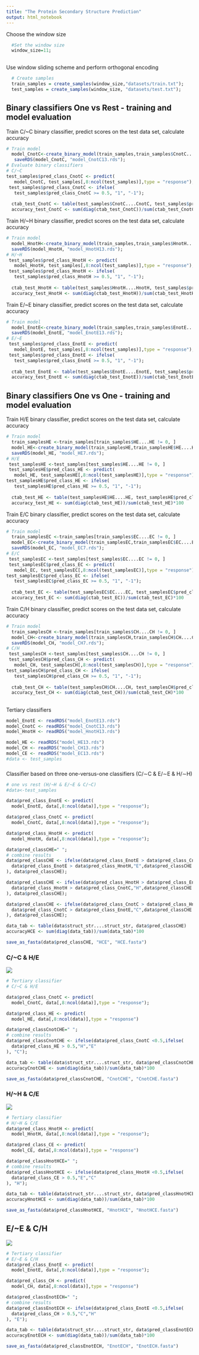 ```yaml
---
title: "The Protein Secondary Structure Prediction"
output: html_notebook
---
```


Choose the window size

```r
  #Set the window size 
  window_size=11;
  
```

Use window sliding scheme and perform orthogonal encoding

```r
  # Create samples
  train_samples = create_samples(window_size,"datasets/train.txt");
  test_samples = create_samples(window_size, "datasets/test.txt");
```

## Binary classifiers One vs Rest - training and model evaluation

Train C/\~C binary classifier, predict scores on the test data set, calculate accuracy

```r
# Train model
  model_CnotC<-create_binary_model(train_samples,train_samples$CnotC....CnotC);
   saveRDS(model_CnotC, "model_CnotC13.rds");
# Evaluate binary classifiers
# C/~C
test_samples$pred_class_CnotC <- predict(
   model_CnotC, test_samples[,8:ncol(test_samples)],type = "response");
 test_samples$pred_class_CnotC <- ifelse(
   test_samples$pred_class_CnotC >= 0.5, "1", "-1");
 
  ctab_test_CnotC <- table(test_samples$CnotC....CnotC, test_samples$pred_class_CnotC);
  accuracy_test_CnotC <- sum(diag(ctab_test_CnotC))/sum(ctab_test_CnotC)*100
```

Train H/\~H binary classifier, predict scores on the test data set, calculate accuracy

```r
# Train model
  model_HnotH<-create_binary_model(train_samples,train_samples$HnotH....HnotH);
  saveRDS(model_HnotH, "model_HnotH13.rds");
# H/~H
 test_samples$pred_class_HnotH <- predict(
   model_HnotH, test_samples[,8:ncol(test_samples)],type = "response");
 test_samples$pred_class_HnotH <- ifelse(
   test_samples$pred_class_HnotH >= 0.5, "1", "-1");
 
  ctab_test_HnotH <- table(test_samples$HnotH....HnotH, test_samples$pred_class_HnotH);
  accuracy_test_HnotH <- sum(diag(ctab_test_HnotH))/sum(ctab_test_HnotH)*100
```

Train E/\~E binary classifier, predict scores on the test data set, calculate accuracy

```r
# Train model
  model_EnotE<-create_binary_model(train_samples,train_samples$EnotE....EnotE);
  saveRDS(model_EnotE, "model_EnotE13.rds");
# E/~E
 test_samples$pred_class_EnotE <- predict(
   model_EnotE, test_samples[,8:ncol(test_samples)],type = "response");
 test_samples$pred_class_EnotE <- ifelse(
   test_samples$pred_class_EnotE >= 0.5, "1", "-1");
 
  ctab_test_EnotE <- table(test_samples$EnotE....EnotE, test_samples$pred_class_EnotE);
  accuracy_test_EnotE <- sum(diag(ctab_test_EnotE))/sum(ctab_test_EnotE)*100
```

## Binary classifiers One vs One - training and model evaluation

Train H/E binary classifier, predict scores on the test data set, calculate accuracy

```r
# Train model
  train_samplesHE <-train_samples[train_samples$HE....HE != 0, ]
  model_HE<-create_binary_model(train_samplesHE,train_samplesHE$HE....HE);
  saveRDS(model_HE, "model_HE7.rds");
# H/E
 test_samplesHE <-test_samples[test_samples$HE....HE != 0, ]
 test_samplesHE$pred_class_HE <- predict(
   model_HE, test_samplesHE[,8:ncol(test_samplesHE)],type = "response");
test_samplesHE$pred_class_HE <- ifelse(
   test_samplesHE$pred_class_HE >= 0.5, "1", "-1");
 
  ctab_test_HE <- table(test_samplesHE$HE....HE, test_samplesHE$pred_class_HE);
  accuracy_test_HE <- sum(diag(ctab_test_HE))/sum(ctab_test_HE)*100
```

Train E/C binary classifier, predict scores on the test data set, calculate accuracy

```r
# Train model
  train_samplesEC <-train_samples[train_samples$EC....EC != 0, ]
  model_EC<-create_binary_model(train_samplesEC,train_samplesEC$EC....EC);
  saveRDS(model_EC, "model_EC7.rds");
# E/C
 test_samplesEC <-test_samples[test_samples$EC....EC != 0, ]
 test_samplesEC$pred_class_EC <- predict(
   model_EC, test_samplesEC[,8:ncol(test_samplesEC)],type = "response");
test_samplesEC$pred_class_EC <- ifelse(
   test_samplesEC$pred_class_EC >= 0.5, "1", "-1");
 
  ctab_test_EC <- table(test_samplesEC$EC....EC, test_samplesEC$pred_class_EC);
  accuracy_test_EC <- sum(diag(ctab_test_EC))/sum(ctab_test_EC)*100
```

Train C/H binary classifier, predict scores on the test data set, calculate accuracy

```r
# Train model
  train_samplesCH <-train_samples[train_samples$CH....CH != 0, ]
  model_CH<-create_binary_model(train_samplesCH,train_samplesCH$CH....CH);
  saveRDS(model_CH, "model_CH7.rds");
# C/H
 test_samplesCH <-test_samples[test_samples$CH....CH != 0, ]
 test_samplesCH$pred_class_CH <- predict(
   model_CH, test_samplesCH[,8:ncol(test_samplesCH)],type = "response");
test_samplesCH$pred_class_CH <- ifelse(
   test_samplesCH$pred_class_CH >= 0.5, "1", "-1");
 
  ctab_test_CH <- table(test_samplesCH$CH....CH, test_samplesCH$pred_class_CH);
  accuracy_test_CH <- sum(diag(ctab_test_CH))/sum(ctab_test_CH)*100
```

## 

Tertiary classifiers

```r
model_EnotE <- readRDS("model_EnotE13.rds")
model_CnotC <- readRDS("model_CnotC13.rds")
model_HnotH <- readRDS("model_HnotH13.rds")

model_HE <- readRDS("model_HE13.rds")
model_CH <- readRDS("model_CH13.rds")
model_CE <- readRDS("model_EC13.rds")
#data <- test_samples
```

### 

Classifier based on three one-versus-one classifiers (C/∼C & E/∼E & H/∼H)

```r
# one vs rest (H/~H & E/~E & C/~C)
#data<-test_samples

data$pred_class_EnotE <- predict(
  model_EnotE, data[,8:ncol(data)],type = "response");

data$pred_class_CnotC <- predict(
  model_CnotC, data[,8:ncol(data)],type = "response");

data$pred_class_HnotH <- predict(
  model_HnotH, data[,8:ncol(data)],type = "response");

data$pred_classCHE=" ";
# combine results
data$pred_classCHE <- ifelse(data$pred_class_EnotE > data$pred_class_CnotC,ifelse(
  data$pred_class_EnotE > data$pred_class_HnotH,"E",data$pred_classCHE
), data$pred_classCHE);

data$pred_classCHE <- ifelse(data$pred_class_HnotH > data$pred_class_EnotE,ifelse(
  data$pred_class_HnotH > data$pred_class_CnotC,"H",data$pred_classCHE
), data$pred_classCHE);

data$pred_classCHE <- ifelse(data$pred_class_CnotC > data$pred_class_HnotH,ifelse(
  data$pred_class_CnotC > data$pred_class_EnotE,"C",data$pred_classCHE
), data$pred_classCHE);

data_tab <- table(data$struct_str....struct_str, data$pred_classCHE)
accuracyHCE <- sum(diag(data_tab))/sum(data_tab)*100

save_as_fasta(data$pred_classCHE, "HCE", "HCE.fasta")
```

### C/\~C & H/E

![](images/che.PNG)

```r
# Tertiary classifier
# C/~C & H/E

data$pred_class_CnotC <- predict(
  model_CnotC, data[,8:ncol(data)],type = "response");

data$pred_class_HE <- predict(
  model_HE, data[,8:ncol(data)],type = "response")

data$pred_classCnotCHE=" ";
# combine results
data$pred_classCnotCHE <- ifelse(data$pred_class_CnotC <0.5,ifelse(
  data$pred_class_HE > 0.5,"H","E"
), "C");

data_tab <- table(data$struct_str....struct_str, data$pred_classCnotCHE)
accuracyCnotCHE <- sum(diag(data_tab))/sum(data_tab)*100

save_as_fasta(data$pred_classCnotCHE, "CnotCHE", "CnotCHE.fasta")
```

### H/\~H & C/E

![](images/hce.PNG)

```r
# Tertiary classifier
# H/~H & C/E
data$pred_class_HnotH <- predict(
  model_HnotH, data[,8:ncol(data)],type = "response");

data$pred_class_CE <- predict(
  model_CE, data[,8:ncol(data)],type = "response")

data$pred_classHnotHCE=" ";
# combine results
data$pred_classHnotHCE <- ifelse(data$pred_class_HnotH <0.5,ifelse(
  data$pred_class_CE > 0.5,"E","C"
), "H");

data_tab <- table(data$struct_str....struct_str, data$pred_classHnotHCE)
accuracyHnotHCE <- sum(diag(data_tab))/sum(data_tab)*100

save_as_fasta(data$pred_classHnotHCE, "HnotHCE", "HnotHCE.fasta")
```

## E/\~E & C/H

![](images/ech.PNG)

```r
# Tertiary classifier
# E/~E & C/H
data$pred_class_EnotE <- predict(
  model_EnotE, data[,8:ncol(data)],type = "response");

data$pred_class_CH <- predict(
  model_CH, data[,8:ncol(data)],type = "response")

data$pred_classEnotECH=" ";
# combine results
data$pred_classEnotECH <- ifelse(data$pred_class_EnotE <0.5,ifelse(
  data$pred_class_CH > 0.5,"C","H"
), "E");

data_tab <- table(data$struct_str....struct_str, data$pred_classEnotECH)
accuracyEnotECH <- sum(diag(data_tab))/sum(data_tab)*100

save_as_fasta(data$pred_classEnotECH, "EnotECH", "EnotECH.fasta")
```
